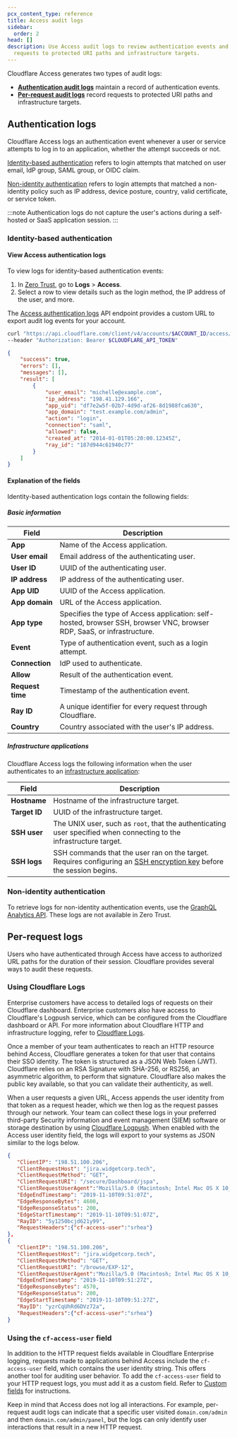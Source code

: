 ```yaml
---
pcx_content_type: reference
title: Access audit logs
sidebar:
  order: 2
head: []
description: Use Access audit logs to review authentication events and
  requests to protected URI paths and infrastructure targets.
---
```



Cloudflare Access generates two types of audit logs:

- **[Authentication audit logs](#authentication-audit-logs)** maintain a record of authentication events.
- **[Per-request audit logs](#per-request-audit-logs)** record requests to protected URI paths and infrastructure targets.

## Authentication logs

Cloudflare Access logs an authentication event whenever a user or service attempts to log in to an application, whether the attempt succeeds or not.

[Identity-based authentication](#identity-based-authentication) refers to login attempts that matched on user email, IdP group, SAML group, or OIDC claim.

[Non-identity authentication](#non-identity-authentication) refers to login attempts that matched a non-identity policy such as IP address, device posture, country, valid certificate, or service token.

:::note
Authentication logs do not capture the user's actions during a self-hosted or SaaS application session.
:::

### Identity-based authentication

#### View Access authentication logs

<Tabs syncKey="dashPlusAPI"> <TabItem label="Dashboard">

To view logs for identity-based authentication events:

1. In [Zero Trust](https://one.dash.cloudflare.com), go to **Logs** > **Access**.
2. Select a row to view details such as the login method, the IP address of the user, and more.

</TabItem> <TabItem label="API">

The [Access authentication logs](/api/resources/zero_trust/subresources/access/subresources/logs/subresources/access_requests/methods/list/) API endpoint provides a custom URL to export audit log events for your account.

```bash title="Request"
curl "https://api.cloudflare.com/client/v4/accounts/$ACCOUNT_ID/access/logs/access_requests?limit=25&direction=desc&since=2020-07-01T05:20:00Z&until=2020-10-01T05:20:00Z" \
--header "Authorization: Bearer $CLOUDFLARE_API_TOKEN"
```

```json title="Response"
{
	"success": true,
	"errors": [],
	"messages": [],
	"result": [
		{
			"user_email": "michelle@example.com",
			"ip_address": "198.41.129.166",
			"app_uid": "df7e2w5f-02b7-4d9d-af26-8d1988fca630",
			"app_domain": "test.example.com/admin",
			"action": "login",
			"connection": "saml",
			"allowed": false,
			"created_at": "2014-01-01T05:20:00.12345Z",
			"ray_id": "187d944c61940c77"
		}
	]
}
```

</TabItem> </Tabs>

#### Explanation of the fields

Identity-based authentication logs contain the following fields:

##### Basic information

| Field            | Description                                                                           |
| ---------------- | ------------------------------------------------------------------------------------- |
| **App**          | Name of the Access application.                                                       |
| **User email**   | Email address of the authenticating user.                                             |
| **User ID**      | UUID of the authenticating user.                                                      |
| **IP address**   | IP address of the authenticating user.                                                |
| **App UID**      | UUID of the Access application.                                                       |
| **App domain**   | URL of the Access application.                                                        |
| **App type**     | Specifies the type of Access application: self-hosted, browser SSH, browser VNC, browser RDP, SaaS, or infrastructure. |
| **Event**        | Type of authentication event, such as a login attempt.                                |
| **Connection**   | IdP used to authenticate.                                                             |
| **Allow**        | Result of the authentication event.                                                   |
| **Request time** | Timestamp of the authentication event.                                                |
| **Ray ID**       | A unique identifier for every request through Cloudflare.                             |
| **Country**      | Country associated with the user's IP address.                                        |

##### Infrastructure applications

Cloudflare Access logs the following information when the user authenticates to an [infrastructure application](/cloudflare-one/applications/non-http/infrastructure-apps/):

| Field         | Description                                                                                                                                                                                                                   |
| ------------- | ----------------------------------------------------------------------------------------------------------------------------------------------------------------------------------------------------------------------------- |
| **Hostname**  | Hostname of the infrastructure target.                                                                                                                                                                                        |
| **Target ID** | UUID of the infrastructure target.                                                                                                                                                                                            |
| **SSH user**  | The UNIX user, such as `root`, that the authenticating user specified when connecting to the infrastructure target.                                                                                                           |
| **SSH logs**  | SSH commands that the user ran on the target. Requires configuring an [SSH encryption key](/cloudflare-one/connections/connect-networks/use-cases/ssh/ssh-infrastructure-access/#ssh-command-logs) before the session begins. |

### Non-identity authentication

To retrieve logs for non-identity authentication events, use the [GraphQL Analytics API](/analytics/graphql-api/tutorials/querying-access-login-events/). These logs are not available in Zero Trust.

## Per-request logs

Users who have authenticated through Access have access to authorized URL paths for the duration of their session. Cloudflare provides several ways to audit these requests.

### Using Cloudflare Logs

Enterprise customers have access to detailed logs of requests on their Cloudflare dashboard. Enterprise customers also have access to Cloudflare's Logpush service, which can be configured from the Cloudflare dashboard or API. For more information about Cloudflare HTTP and infrastructure logging, refer to [Cloudflare Logs](/logs/).

Once a member of your team authenticates to reach an HTTP resource behind Access, Cloudflare generates a token for that user that contains their SSO identity. The token is structured as a <GlossaryTooltip term="JSON web token">JSON Web Token (JWT)</GlossaryTooltip>. Cloudflare relies on an RSA Signature with SHA-256, or RS256, an asymmetric algorithm, to perform that signature. Cloudflare also makes the public key available, so that you can validate their authenticity, as well.

When a user requests a given URL, Access appends the user identity from that token as a request header, which we then log as the request passes through our network. Your team can collect these logs in your preferred third-party Security information and event management (SIEM) software or storage destination by using [Cloudflare Logpush](/cloudflare-one/insights/logs/logpush/). When enabled with the Access user identity field, the logs will export to your systems as JSON similar to the logs below.

```json
{
   "ClientIP": "198.51.100.206",
   "ClientRequestHost": "jira.widgetcorp.tech",
   "ClientRequestMethod": "GET",
   "ClientRequestURI": "/secure/Dashboard/jspa",
   "ClientRequestUserAgent":"Mozilla/5.0 (Macintosh; Intel Mac OS X 10_14_6) AppleWebKit/537.36 (KHTML, like Gecko) Chrome/78.0.3904.87 Safari/537.36",
   "EdgeEndTimestamp": "2019-11-10T09:51:07Z",
   "EdgeResponseBytes": 4600,
   "EdgeResponseStatus": 200,
   "EdgeStartTimestamp": "2019-11-10T09:51:07Z",
   "RayID": "5y1250bcjd621y99",
   "RequestHeaders":{"cf-access-user":"srhea"}
},
{
   "ClientIP": "198.51.100.206",
   "ClientRequestHost": "jira.widgetcorp.tech",
   "ClientRequestMethod": "GET",
   "ClientRequestURI": "/browse/EXP-12",
   "ClientRequestUserAgent":"Mozilla/5.0 (Macintosh; Intel Mac OS X 10_14_6) AppleWebKit/537.36 (KHTML, like Gecko) Chrome/78.0.3904.87 Safari/537.36",
   "EdgeEndTimestamp": "2019-11-10T09:51:27Z",
   "EdgeResponseBytes": 4570,
   "EdgeResponseStatus": 200,
   "EdgeStartTimestamp": "2019-11-10T09:51:27Z",
   "RayID": "yzrCqUhRd6DVz72a",
   "RequestHeaders":{"cf-access-user":"srhea"}
}
```

### Using the `cf-access-user` field

In addition to the HTTP request fields available in Cloudflare Enterprise logging, requests made to applications behind Access include the `cf-access-user` field, which contains the user identity string. This offers another tool for auditing user behavior. To add the `cf-access-user` field to your HTTP request logs, you must add it as a custom field. Refer to [Custom fields](/logs/reference/custom-fields/) for instructions.

Keep in mind that Access does not log all interactions. For example, per-request audit logs can indicate that a specific user visited `domain.com/admin` and then `domain.com/admin/panel`, but the logs can only identify user interactions that result in a new HTTP request.
